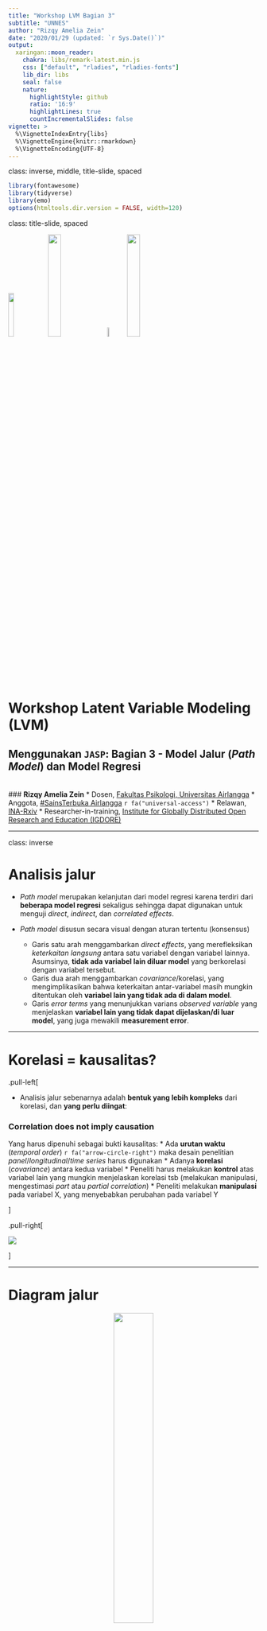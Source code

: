 ```yaml
---
title: "Workshop LVM Bagian 3"
subtitle: "UNNES"
author: "Rizqy Amelia Zein"
date: "2020/01/29 (updated: `r Sys.Date()`)"
output:
  xaringan::moon_reader:
    chakra: libs/remark-latest.min.js
    css: ["default", "rladies", "rladies-fonts"]
    lib_dir: libs
    seal: false
    nature:
      highlightStyle: github
      ratio: '16:9'
      highlightLines: true
      countIncrementalSlides: false
vignette: >
  %\VignetteIndexEntry{libs}
  %\VignetteEngine{knitr::rmarkdown}
  %\VignetteEncoding{UTF-8}
---
```


class: inverse, middle, title-slide, spaced

```r
library(fontawesome)
library(tidyverse)
library(emo)
options(htmltools.dir.version = FALSE, width=120)
```

class: title-slide, spaced

<img src="libs/unair.png" style="width:15%;" class="fancyimage"/> <img src="libs/STUA.png" style="width:23%;" class="fancyimage"/> <img src="libs/ina-logo.jpg" style="width:7%;" class="fancyimage"/> <img src="libs/igdore.png" style="width:23%;" class="fancyimage"/>

# Workshop Latent Variable Modeling (LVM)
## Menggunakan `JASP`: Bagian 3 - Model Jalur (*Path Model*) dan Model Regresi
<br>
### <b>Rizqy Amelia Zein</b>
* Dosen, [Fakultas Psikologi, Universitas Airlangga](https://psikologi.unair.ac.id)
* Anggota, [#SainsTerbuka Airlangga](https://sainsterbukaua.github.io/) `r fa("universal-access")`
* Relawan, [INA-Rxiv](https://inarxiv.id) 
* Researcher-in-training, [Institute for Globally Distributed Open Research and Education (IGDORE)](https://igdore.org/)

---

class: inverse

# Analisis jalur

* *Path model* merupakan kelanjutan dari model regresi karena terdiri dari **beberapa model regresi** sekaligus sehingga dapat digunakan untuk menguji *direct*, *indirect*, dan *correlated effects*.

* *Path model* disusun secara visual dengan aturan tertentu (konsensus)
  - Garis satu arah menggambarkan *direct effects*, yang merefleksikan *keterkaitan langsung* antara satu variabel dengan variabel lainnya. Asumsinya, **tidak ada variabel lain diluar model** yang berkorelasi dengan variabel tersebut.
  - Garis dua arah menggambarkan *covariance*/korelasi, yang mengimplikasikan bahwa keterkaitan antar-variabel masih mungkin ditentukan oleh **variabel lain yang tidak ada di dalam model**.
  - Garis *error terms* yang menunjukkan varians *observed variable* yang menjelaskan **variabel lain yang tidak dapat dijelaskan/di luar model**, yang juga mewakili **measurement error**.

---

# Korelasi = kausalitas?

.pull-left[

* Analisis jalur sebenarnya adalah **bentuk yang lebih kompleks** dari korelasi, dan **yang perlu diingat**:

### **Correlation does not imply causation**

Yang harus dipenuhi sebagai bukti kausalitas:
* Ada **urutan waktu** (*temporal order*) `r fa("arrow-circle-right")` maka desain penelitian *panel*/*longitudinal*/*time series* harus digunakan
* Adanya **korelasi** (*covariance*) antara kedua variabel
* Peneliti harus melakukan **kontrol** atas variabel lain yang mungkin menjelaskan korelasi tsb (melakukan manipulasi, mengestimasi *part* atau *partial correlation*)
* Peneliti melakukan **manipulasi** pada variabel X, yang menyebabkan perubahan pada variabel Y

]

.pull-right[

![](https://media.giphy.com/media/QWvcBw9qXs9wiVypPm/giphy.gif)

]

---

# Diagram jalur 

<center><img src="libs/path-diagram.png" style="width:40%;" class="fancyimage"/></center><br>

---

class: inverse, middle

# Contoh

.pull-left[

Marimar adalah seorang wali murid di sebuah PAUD di Kota Surabaya. Pada suatu hari, ia mengamati seorang anak (dan orangtua) yang perilakunya menarik perhatiannya. 

Ibu anak tersebut *ngotot* untuk menunggui anaknya di sekolah, padahal guru kelas meminta agar Ibu pulang saja, mempercayakan anak pada guru, dengan tujuan melatih kemandirian anaknya. 

Melihat ibunya yang menggerutu karena diminta bu Guru pulang, si anak menangis meraung-raung tidak mau ditinggalkan. Akhirnya, terpaksa bu Guru membiarkan si Ibu menunggu di sekolah. 

Marimar heran sekaligus penasaran, mengapa tiap anak **memberikan respon yang berbeda** ketika ditinggal orangtuanya di sekolah. Ada yang menangis meraung-raung, ada yang lebih santai dengan langsung bermain. Apakah ada kaitan antara kemandirian anak dengan karakteristik orangtuanya?

]

.pull-right[

![](https://media.giphy.com/media/13xb3GPki9Kqdi/giphy.gif)

]

---

# Variabel yang diukur Marimar

* **trust** (variabel independen) = Kepercayaan ibu bahwa perkembangan anak dapat berlangsung secara natural ([**trust in organismic development**](https://link.springer.com/article/10.1007/s11031-008-9092-2)). Diukur dengan skala *likert* yang terdiri dari 5 aitem dengan 7 pilihan respon `r fa("arrow-circle-right")` dari **sangat tidak setuju** sampai **sangat setuju**.

* **mandiri** (variabel dependen) = Tingkat kemandirian anak. Anak dengan skor yang tinggi semakin menunjukkan independensi dan lebih santai ketika ditinggal orangtuanya di sekolah. Marimar mengukurnya dengan melakukan observasi berdasarkan ada/tidaknya berbagai perilaku yang menunjukkan kemandirian. Diantaranya adalah:
  - Menangis ketika ditinggal orangtuanya
  - Merengek atau merajuk ketika ditinggal
  - Masuk ke dalam kelas tanpa ditemani
  - Menaruh tas dalam loker yang disediakan tanpa bantuan pengantar

### Bagaimana bentuk diagram jalurnya?

---

class: center, middle

<center><img src="libs/contoh-path.png" style="width:100%;" class="fancyimage"/></center><br>

---

# Nama variabel dan koefisien jalur

| Nama Variabel/Koefisien | Huruf Yunani | Huruf Latin|
| --------- | :------------: | :----------: |
| *Error* pengukuran dari variabel X | δ | Delta |
| *Error* pengukuran dari variabel Y | ε | Epsilon |
| Variabel eksogen | ξ | Ksi |
| Variabel endogen | η | Eta |
| *Direct effect* antara variabel laten dan indikatornya (*loading factor*) | λ | Lambda |
| *Direct effect* antara variabel endogen dan eksogen | γ | Gamma |
| *Direct effect* antara dua variabel laten | β | Beta |
| Korelasi (*covariance*) antara dua variabel laten | φ | Phi |
| Varians *error* pengukuran dari sebuah variabel laten | ζ | Zeta |

---

## Contoh model dengan koefisien jalur

<center><img src="libs/contoh-model.png" style="width:100%;" class="fancyimage"/></center><br>

---

## TUGAS 1: Membuat diagram jalur

.pull-left[

Fernando Jose sebal sekali karena ia kembali kehilangan pengokotnya dan ini kali ketiga ia kehilangan pengokot yang baru dibelinya seminggu yang lalu. 

Teman-teman kerjanya memang punya kebiasaan buruk meminjam barang tanpa seijinnya. Ia akhirnya bertanya, apa ya yang menyebabkan teman-temannya berperilaku seperti itu? 

Akhirnya ia menduga, mungkin ada kaitannya dengan faktor kepribadian (*conscientiousness*) rekan kerjanya dan usia karyawan.

Ia menduga temannya yang lebih *conscientious* dan lebih tua akan lebih kecil kemungkinannya melakukan perilaku tidak beradab. Ia juga mengamati bahwa semakin tua usia rekan kerjanya, biasanya mereka lebih *conscientious*.

]

.pull-right[

![](https://media.giphy.com/media/OLdblIEmgpTb2/giphy.gif)

]

---

# Yang diukur...

* **con** = Kecenderungan *conscientiousness* karyawan. Makin tinggi skornya, karyawan lebih mungkin menunjukkan kehati-hatian dan keteraturan dalam bekerja, efisien, dan bertanggung jawab. Diukur dengan skala *Likert* berisi 6 aitem dengan 10 pilihan jawaban.

* **incivil** = Intensitas perilaku tidak beradab. Makin besar skornya, karyawan akan lebih mungkin *emotionally abusive*, suka mengambil barang teman tanpa ijin, dan perilaku tidak pantas yang lain. Diukur dengan skala *Likert* berisi 4 aitem dengan 10 pilihan jawaban.

* **usia** = Usia partisipan

### Buatlah diagram jalur beserta koefisien jalurnya. Bisa dengan `MS PowerPoint` atau *software* yang lain.

[[Unggah file diagram jalur disini]](https://forms.gle/VpBzNxT26zXsBBAJ6)

---

# `lavaan` *Syntax*

* `JASP` mengadopsi *syntax* dari *package* [`lavaan`](http://lavaan.ugent.be/tutorial/index.html), sehingga untuk menjalankan programnya, kita harus memasukkan serangkaian perintah.

* Meskipun begitu, *syntax* `lavaan` sangat sederhana dan familiar dengan *syntax* `lavaan` memberikan banyak keuntungan.

* Menjalankan perintah dengan *syntax* juga membantu peneliti untuk mereka-ulang hasil analisis datanya, serta mempermudah kolaborasi dengan peneliti yang terbiasa menggunakan perangkat lunak yang berbeda dengan kita.

---

# Dasar *syntax* `lavaan`<sup>*</sup>

<center><img src="libs/lavaan.png" style="width:55%;" class="fancyimage"/></center><br>

.footnote[

<sup>*</sup> Baujean, A.A. (2014). Latent Variable Modeling Using R: A step-by-step guide. New York: Routledge.

]

---

# Contoh CFA (1)

<center><img src="libs/path-1.png" style="width:80%;" class="fancyimage"/></center><br>

---

class: middle

```r

# CFA
trust =~ trust1 + trust2 + trust3 + trust4 + trust5

# Measurement error (residual)
trust1 ~~ trust1
trust2 ~~ trust2
trust3 ~~ trust3
trust4 ~~ trust4
trust5 ~~ trust5
trust ~~ trust

```

---
  
# Contoh CFA (2)

<center><img src="libs/path-2.png" style="width:80%;" class="fancyimage"/></center><br>

---

class: middle

```r

# CFA
mandiri =~ mandiri1 + mandiri2 + mandiri3 + mandiri4

# Measurement error (residual)
mandiri1 ~~ mandiri1
mandiri2 ~~ mandiri2
mandiri3 ~~ trust3
mandiri4 ~~ mandiri4
mandiri ~~ mandiri

```


---

# Contoh *path analysis* (3)

<center><img src="libs/path-3.png" style="width:80%;" class="fancyimage"/></center><br>

---

class: middle

```r

# Model Struktural

mandiri ~ trust

# Measurement error (residual)

mandiri ~~ mandiri
trust ~~ trust

```


---

# Contoh *full model* (4)

<center><img src="libs/contoh-path.png" style="width:80%;" class="fancyimage"/></center><br>

---

class: middle

```r

# CFA
mandiri =~ mandiri1 + mandiri2 + mandiri3 + mandiri4
trust =~ trust1 + trust2 + trust3 + trust4 + trust5

# Measurement error (residual)
mandiri1 ~~ mandiri1
mandiri2 ~~ mandiri2
mandiri3 ~~ trust3
mandiri4 ~~ mandiri4

trust1 ~~ trust1
trust2 ~~ trust2
trust3 ~~ trust3
trust4 ~~ trust4
trust5 ~~ trust5

trust ~~ trust
mandiri ~~ mandiri

# Model Struktural
mandiri ~ trust


```

---

# TUGAS 2: Menulis *syntax* `lavaan`

### Tulislah *syntax* `lavaan` dari diagram jalur yang sudah dibuat di TUGAS 1

#### [Klik disini untuk mengisi lembar kerja](https://forms.gle/ARMzU4trUgqRv8hj9)

---

class: center, middle

# Terima kasih banyak! `r emo::ji("wink")`

![](https://media.giphy.com/media/hrBSJ2So6iTo4/giphy.gif)

Paparan disusun dengan menggunakan `r fa("r-project")` *package* [**xaringan**](https://github.com/yihui/xaringan) dengan *template* dan *fonts* dari `R-Ladies`.

*Chakra* dibuat dengan [remark.js](https://remarkjs.com), [**knitr**](http://yihui.name/knitr), dan [R Markdown](https://rmarkdown.rstudio.com).